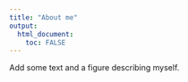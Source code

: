 ```yaml
---
title: "About me"
output: 
  html_document:
    toc: FALSE
---
```


Add some text and a figure describing myself.

